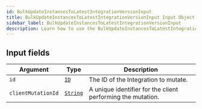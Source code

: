 ```yaml
---
id: BulkUpdateInstancesToLatestIntegrationVersionInput
title: BulkUpdateInstancesToLatestIntegrationVersionInput Input Object
sidebar_label: BulkUpdateInstancesToLatestIntegrationVersionInput
description: Learn how to use the BulkUpdateInstancesToLatestIntegrationVersionInput Input Object for Builder's API.
---
```


## Input fields

| Argument           | Type                                     | Description                                                 |
| ------------------ | ---------------------------------------- | ----------------------------------------------------------- |
| `id`               | [`ID`](/self-managed/composer/builder/api/schema/scalar/ID.mdx)         | The ID of the Integration to mutate.                        |
| `clientMutationId` | [`String`](/self-managed/composer/builder/api/schema/scalar/String.mdx) | A unique identifier for the client performing the mutation. |
